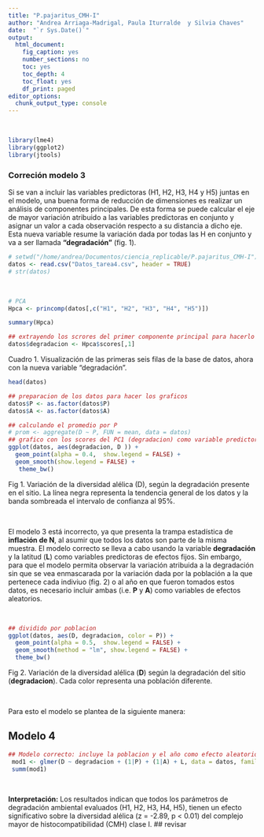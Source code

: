 ```yaml
---
title: "P.pajaritus_CMH-I"
author: "Andrea Arriaga-Madrigal, Paula Iturralde  y Silvia Chaves"
date:  "`r Sys.Date()`"
output:
  html_document:
    fig_caption: yes
    number_sections: no
    toc: yes
    toc_depth: 4
    toc_float: yes
    df_print: paged
editor_options: 
  chunk_output_type: console
---
```

&nbsp;
```r
library(lme4)
library(ggplot2)
library(jtools)
```

### Correción modelo 3

Si se van a incluir las variables predictoras (H1, H2, H3, H4 y H5) juntas en el modelo, una buena forma de reducción de dimensiones es realizar un análisis de componentes principales. De esta forma se puede calcular el eje de mayor variación atribuido a las variables predictoras en conjunto y asignar un valor a cada observación respecto a su distancia a dicho eje. Esta nueva variable resume la variación dada por todas las H en conjunto y va a ser llamada **"degradación"** (fig. 1).

```r
# setwd("/home/andrea/Documentos/ciencia_replicable/P.pajaritus_CMH-I")
datos <- read.csv("Datos_tarea4.csv", header = TRUE)
# str(datos)


```

&nbsp;

```r
# PCA
Hpca <- princomp(datos[,c("H1", "H2", "H3", "H4", "H5")])

summary(Hpca)

## extrayendo los scrores del primer componente principal para hacerlo una nueva variable que agrupa todas las H
datos$degradacion <- Hpca$scores[,1]
```


Cuadro 1. Visualización de las primeras seis filas de la base de datos, ahora con la nueva variable "degradación".
```r
head(datos)
```


```r
## preparacion de los datos para hacer los graficos
datos$P <- as.factor(datos$P)
datos$A <- as.factor(datos$A)

## calculando el promedio por P
# prom <- aggregate(D ~ P, FUN = mean, data = datos)
## grafico con los scores del PC1 (degradacion) como variable predictora
ggplot(datos, aes(degradacion, D )) +
  geom_point(alpha = 0.4,  show.legend = FALSE) + 
  geom_smooth(show.legend = FALSE) +
   theme_bw()
```



Fig 1. Variación de la diversidad alélica (D), según la degradación presente en el sitio. La línea negra representa la tendencia general de los datos y la banda sombreada el intervalo de confianza al 95%.

&nbsp;

El modelo 3 está incorrecto, ya que presenta la trampa estadística de **inflación de N**, al asumir que todos los datos son parte de la misma muestra. El modelo correcto se lleva a cabo usando la variable **degradación** y la latitud (**L**) como variables predictoras de efectos fijos. Sin embargo, para que el modelo permita observar la variación atribuida a la degradación sin que se vea enmascarada por la variación dada por la población a la que pertenece cada indiviuo (fig. 2) o al año en que fueron tomados estos datos, es necesario incluir ambas (i.e. **P** y **A**) como variables de efectos aleatorios. 


&nbsp;

```r
## dividido por poblacion
ggplot(datos, aes(D, degradacion, color = P)) +
  geom_point(alpha = 0.5,  show.legend = FALSE) + 
  geom_smooth(method = "lm", show.legend = FALSE) + 
  theme_bw()

```

Fig 2. Variación de la diversidad alélica (**D**) según la degradación del sitio (**degradacion**). Cada color representa una población diferente.

&nbsp;

Para esto el modelo se plantea de la siguiente manera:

## Modelo 4

```r
## Modelo correcto: incluye la poblacion y el año como efecto aleatorio
 mod1 <- glmer(D ~ degradacion + (1|P) + (1|A) + L, data = datos, family = "poisson")
 summ(mod1)
```

&nbsp;

**Interpretación:** Los resultados indican que todos los parámetros de degradación ambiental evaluados (H1, H2, H3, H4, H5), tienen un efecto significativo sobre la diversidad alélica (z = -2.89, p < 0.01) del complejo mayor de histocompatibilidad (CMH) clase I. ## revisar

&nbsp;







